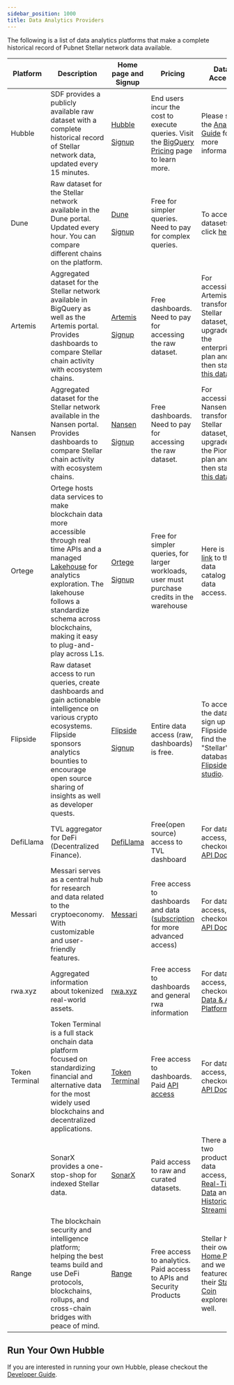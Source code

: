 ```yaml
---
sidebar_position: 1000
title: Data Analytics Providers
---
```


The following is a list of data analytics platforms that make a complete historical record of Pubnet Stellar network data available.

| Platform | Description | Home page and Signup | Pricing | Data Access | Dashboard access |
| --- | --- | --- | --- | --- | --- |
| Hubble | SDF provides a publicly available raw dataset with a complete historical record of Stellar network data, updated every 15 minutes. | [Hubble](https://console.cloud.google.com/bigquery?project=crypto-stellar&ws=!1m4!1m3!3m2!1scrypto-stellar!2scrypto_stellar) <br></br> [Signup](https://cloud.google.com/?hl=en) | End users incur the cost to execute queries. Visit the [BigQuery Pricing](https://cloud.google.com/bigquery/pricing#analysis_pricing_models) page to learn more. | Please see the [Analyst Guide](./hubble/analyst-guide) for more information. | N/A |
| Dune | Raw dataset for the Stellar network available in the Dune portal. Updated every hour. You can compare different chains on the platform. | [Dune](https://dune.com/) <br></br>[Signup](https://dune.com/auth/register) | Free for simpler queries. Need to pay for complex queries. | To access datasets, click [here](https://dune.com/queries?category=canonical&namespace=stellar). | Explore community dashboards, network overview, and datasets [here](https://dune.com/blockchains/stellar). |
| Artemis | Aggregated dataset for the Stellar network available in BigQuery as well as the Artemis portal. Provides dashboards to compare Stellar chain activity with ecosystem chains. | [Artemis](https://www.artemis.xyz/) <br></br>[Signup](https://app.artemisanalytics.com/artemis-terminal-auth?flow=SIGN_UP) | Free dashboards. Need to pay for accessing the raw dataset. | For accessing Artemis-transformed Stellar dataset, upgrade to the enterprise plan and then star [this dataset](https://console.cloud.google.com/bigquery?ws=!1m4!1m3!3m2!1sartemis-bigquery-share!2sshared_us). | Explore [chain compare](https://app.artemisanalytics.com/chains?selectedChains=stellar) and [application activity](https://app.artemis.xyz/application-activity/stellar) dashboards. |
| Nansen | Aggregated dataset for the Stellar network available in the Nansen portal. Provides dashboards to compare Stellar chain activity with ecosystem chains. | [Nansen](https://app.nansen.ai/) <br></br>[Signup](https://app.nansen.ai/auth/signup) | Free dashboards. Need to pay for accessing the raw dataset. | For accessing Nansen-transformed Stellar dataset, upgrade to the Pioneer plan and then star [this dataset](https://console.cloud.google.com/bigquery?project=nansen-query). | Explore [chain activity, entity, and ecosystem](https://app.nansen.ai/macro/blockchains?chain=stellar&tab=overview). |
| Ortege | Ortege hosts data services to make blockchain data more accessible through real time APIs and a managed [Lakehouse](https://docs.ortege.ai/en/ortege-products/ortege-lakehouse) for analytics exploration. The lakehouse follows a standardize schema across blockchains, making it easy to plug-and-play across L1s. | [Ortege](https://www.ortege.ai/) <br></br>[Signup](https://app.ortege.ai/register/form) | Free for simpler queries, for larger workloads, user must purchase credits in the warehouse | Here is a [link](https://docs.ortege.ai/en/ortege-products/ortege-lakehouse/data-catalog/in-house-datasets) to their data catalog for data access. | Explore curated dashboards [here](https://app.ortege.ai/dashboard/list/), or build your own |
| Flipside | Raw dataset access to run queries, create dashboards and gain actionable intelligence on various crypto ecosystems. Flipside sponsors analytics bounties to encourage open source sharing of insights as well as developer quests. | [Flipside](https://flipsidecrypto.xyz/home/) <br></br>[Signup](https://flipsidecrypto.xyz/home/sign-up) | Entire data access (raw, dashboards) is free. | To access the dataset, sign up on Flipside and find the "Stellar" database in [Flipside studio](https://flipsidecrypto.xyz/studio/). | Explore [community dashboards](https://flipsidecrypto.xyz/insights/dashboards?search=stellar). |
| DefiLlama | TVL aggregator for DeFi (Decentralized Finance). | [DefiLlama](https://defillama.com/) | Free(open source) access to TVL dashboard | For data access, checkout [API Docs](https://defillama.com/docs/api) | Explore the [TVL Dashboard](https://defillama.com/chain/Stellar). |
| Messari | Messari serves as a central hub for research and data related to the cryptoeconomy. With customizable and user-friendly features. | [Messari](https://messari.io/) | Free access to dashboards and data ([subscription](https://messari.io/account/plan) for more advanced access) | For data access, checkout [API Docs](https://docs.messari.io/reference/introduction) | Explore the [Stellar Portal](https://stellar.messari.io/). |
| rwa.xyz | Aggregated information about tokenized real-world assets. | [rwa.xyz](https://www.rwa.xyz/) | Free access to dashboards and general rwa information | For data access, checkout [Data & API Platform](https://app.rwa.xyz/platform-overview) | Explore the [Stellar Dashboard](https://app.rwa.xyz/networks/stellar). |
| Token Terminal | Token Terminal is a full stack onchain data platform focused on standardizing financial and alternative data for the most widely used blockchains and decentralized applications. | [Token Terminal](https://tokenterminal.com/) | Free access to dashboards. Paid [API access](https://tokenterminal.com/explorer/account/api) | For data access, checkout [API Docs](https://tokenterminal.com/docs/api-reference/introduction) | Explore the [Stellar Dashboard](https://tokenterminal.com/explorer/projects/stellar). |
| SonarX | SonarX provides a one-stop-shop for indexed Stellar data. | [SonarX](https://www.sonarx.com/) | Paid access to raw and curated datasets. | There are two products for data access, [Real-Time Data](https://www.sonarx.com/product/realtime) and [Historical Streaming](https://www.sonarx.com/product/historical) | N/A |
| Range | The blockchain security and intelligence platform; helping the best teams build and use DeFi protocols, blockchains, rollups, and cross-chain bridges with peace of mind. | [Range](https://www.range.org/) | Free access to analytics. Paid access to APIs and Security Products | Stellar has their own [Home Page](https://stellar.range.org/) and we are featured on their [Stable Coin](https://stable.range.org/) explorer as well. | Explore the [Stellar Dashboard](https://stellar.range.org/). |

<!-- Allium login not working as of the writing of this doc
| Allium | Raw dataset access to the Stellar network. | [Allium](https://www.allium.so/) | Free data access and queries | For data access, checkout [Allium Docs](https://docs.allium.so/) | N/A | -->

## Run Your Own Hubble

If you are interested in running your own Hubble, please checkout the [Developer Guide](./hubble/developer-guide).
